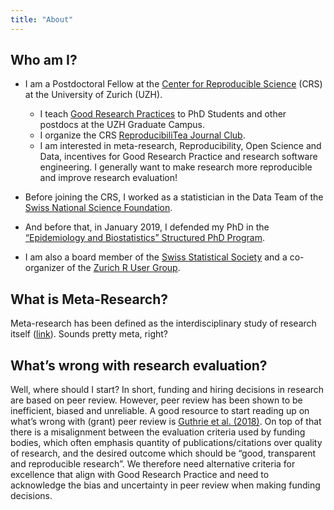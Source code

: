 ```yaml
---
title: "About"
---
```


## Who am I?

* I am a Postdoctoral Fellow at the [Center for Reproducible Science](https://www.crs.uzh.ch/en.html) (CRS) at the University of Zurich (UZH).

  * I teach [Good Research Practices](https://www.crs.uzh.ch/en/training/GoodResearchPractice.html) to PhD Students and other postdocs at the UZH Graduate Campus.
  * I organize the CRS [ReproducibiliTea Journal Club](https://www.crs.uzh.ch/en/training/ReproducibiliTea.html).  
  * I am interested in meta-research, Reproducibility, Open Science and Data, incentives for Good Research Practice and research software engineering. I generally want to make research more reproducible and improve research evaluation!

* Before joining the CRS, I worked as a statistician in the Data Team of the [Swiss National Science Foundation](https://www.snf.ch/).

* And before that, in January 2019, I defended my PhD in the ["Epidemiology and Biostatistics" Structured PhD Program](https://www.epibiostat-phd.uzh.ch/en.html). 

* I am also a board member of the [Swiss Statistical Society](https://stat.ch/en/) and a co-organizer of the [Zurich R User Group](https://www.meetup.com/zurich-r-user-group/).

## What is Meta-Research? 

Meta-research has been defined as the interdisciplinary study of research itself ([link](https://journals.plos.org/plosbiology/article?id=10.1371/journal.pbio.2005468)). Sounds pretty meta, right? 

## What's wrong with research evaluation?

Well, where should I start? In short, funding and hiring decisions in research are based on peer review. However, peer review has been shown to be inefficient, biased and unreliable. A good resource to start reading up on what's wrong with (grant) peer review is [Guthrie et al. (2018)](https://f1000research.com/articles/6-1335/v2). On top of that there is a misalignment between the evaluation criteria used by funding bodies, which often emphasis quantity of publications/citations over quality of research, and the desired outcome which should be "good, transparent and reproducible research". We therefore need alternative criteria for excellence that align with Good Research Practice and need to acknowledge the bias and uncertainty in peer review when making funding decisions.  
